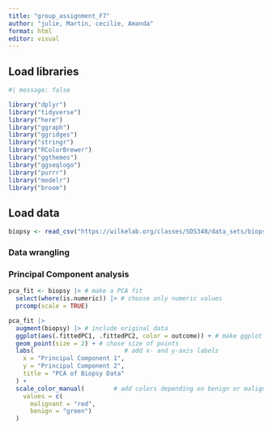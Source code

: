 ```yaml
---
title: "group_assignment_F7"
author: "julie, Martin, cecilie, Amanda"
format: html
editor: visual
---
```


## Load libraries

```r
#| message: false

library("dplyr")
library("tidyverse")
library("here")
library("ggraph")
library("ggridges")
library("stringr")
library("RColorBrewer")
library("ggthemes")
library("ggseqlogo")
library("purrr")
library("modelr")
library("broom")

```

## Load data




```r
biopsy <- read_csv("https://wilkelab.org/classes/SDS348/data_sets/biopsy.csv")
```

### Data wrangling



### Principal Component analysis
```r
pca_fit <- biopsy |> # make a PCA fit
  select(where(is.numeric)) |> # choose only numeric values
  prcomp(scale = TRUE) 
```

```r
pca_fit |> 
  augment(biopsy) |> # include original data
  ggplot(aes(.fittedPC1, .fittedPC2, color = outcome)) + # make ggplot
  geom_point(size = 2) + # chose size of points
  labs(                         # add x- and y-axis labels
    x = "Principal Component 1",
    y = "Principal Component 2",
    title = "PCA of Biopsy Data"
  ) +
  scale_color_manual(        # add colors depending on benign or malignant
    values = c(
      malignant = "red", 
      benign = "green")
  ) 
```






